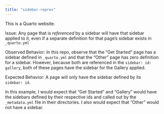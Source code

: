 ```yaml
---
title: "sidebar-reprex"
---
```


This is a Quarto website.

Issue:
Any page that is *referenced* by a sidebar will have that sidebar applied to it, even if a separate definition for that page's sidebar exists in `_quarto.yml` 


Observed Behavior:
In this repo, observe that the "Get Started" page has a sidebar defined in `_quarto.yml` and that the "Other" page has zero definition for a sidebar.  However, because both are referenced in the `sidebar: id: gallery`, both of these pages have the sidebar for the Gallery applied.


Expected Behavior:
A page will only have the sidebar defined by its `sidebar: id`.

In this example, I would expect that "Get Started" and "Gallery" would have the sidebars defined by their respective ids and called out by the `_metadata.yml` file in their directories.  I also would expect that "Other" would not have a sidebar.